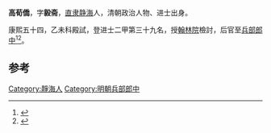 '''高荀僑'''，字'''毅斋'''，[[直隶|直隶]][[静海|静海]]人，清朝政治人物、进士出身。

康熙五十四，乙未科殿試，登进士二甲第三十九名，授[[翰林院|翰林院]]檢討，后官至[[兵部郎中|兵部郎中]]<ref>{{cite book|author1=（清）梅成栋纂；卞僧慧，濮文起校点|title=津门诗钞 中|date=1993年1月|publisher=天津：天津古籍出版社|isbn=7-80504-019-2|pages=655|accessdate=2016-03-24}}</ref><ref>{{cite book|author1=天津市地方志编修委员会办公室|title=天津区县旧志点校 武清县志·静海县志|date=2008年6月|publisher=天津：天津社会科学院出版社|isbn=978-7-80688-393-8|pages=386|accessdate=2016-03-24}}</ref>。

==参考==
{{reflist}}
{{清朝人物小作品}}
{{康熙五十四年乙未科殿試金榜}}
[[Category:靜海人|Category:靜海人]]
[[Category:明朝兵部郎中|Category:明朝兵部郎中]]